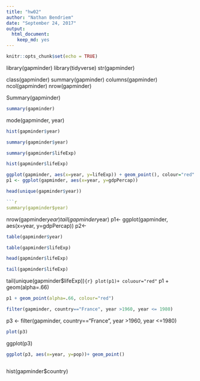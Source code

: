 ```yaml
---
title: "hw02"
author: "Nathan Bendriem"
date: "September 24, 2017"
output: 
  html_document: 
    keep_md: yes
---
```


```r
knitr::opts_chunk$set(echo = TRUE)
```

library(gapminder)
library(tidyverse)
str(gapminder)

class(gapminder)
summary(gapminder)
columns(gapminder)
ncol(gapminder)
nrow(gapminder)

Summary(gapminder)
```r
summary(gapminder)
```
mode(gapminder, year)
```r
hist(gapminder$year)
```
```r
summary(gapminder$year)
```
```r
summary(gapminder$lifeExp)
```
```r
hist(gapminder$lifeExp)
```
```r
ggplot(gapminder, aes(x=year, y=lifeExp)) + geom_point(), colour="red"
p1 <- ggplot(gapminder, aes(x=year, y=gdpPercap))
```

```r
head(unique(gapminder$year))
```
```r
```r
summary(gapminder$year)
```
nrow(gapminder$year)
tail(gapminder$year)
p1<- ggplot(gapminder, aes(x=year, y=gdpPercap))
p2<- 
```r
table(gapminder$year)
```
```r
table(gapminder$lifeExp)
```
```r
head(gapminder$lifeExp)
```
```r
tail(gapminder$lifeExp)
```
tail(unique(gapminder$lifeExp))```{r}
plot(p1)+ coluour="red"
```
p1 + geom(alpha=.66)
```r
p1 + geom_point(alpha=.66, colour="red")
```
```r
filter(gapminder, country=="France", year >1960, year <= 1980)
```
p3 <- filter(gapminder, country=="France", year >1960, year <=1980)

```r
plot(p3)
```
ggplot(p3)

```r
ggplot(p3, aes(x=year, y=pop))+ geom_point()
```
```r
```
hist(gapminder$country)
